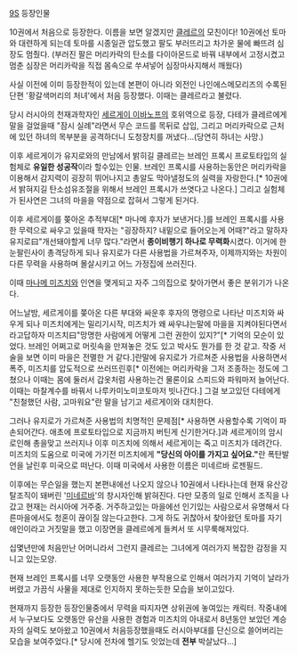 [[9S]] 등장인물 

10권에서 처음으로 등장한다. 이름을 보면 알겠지만 [[클레르]]의 모친이다! 10권에선 토마와 대련하게 되는데 토마를 시종일관 압도했고 팔도 부러뜨리고 차가운 물에 빠뜨려 심장도 멈췄다. (부러진 팔은 머리카락의 탄소를 다이아몬드로 바꿔 내부에서 고정시켰고 멈춘 심장은 머리카락을 직접 몸속으로 쑤셔넣어 심장마사지해서 깨웠다) 

사실 이전에 이미 등장한적이 있는데 본편이 아니라 외전인 나인에스메모리즈의 수록된 단편 '황갈색머리의 처녀'에서 처음 등장했다. 이때는 클레르라고 불렸다.

당시 러시아의 천재과학자인 [[세르게이 이바노프]]의 호위역으로 등장, 다테가 클레르에게 말을 걸었을때 "잠시 실례"라면서 무슨 코드를 목뒤로 삽입, 그리고 머리카락으로 근처에 있던 하녀의 목부분을 공격하더니 도청장치를 꺼냈다...(당연히 하녀는 사망.)

이후 세르게이가 유지로와의 만남에서 밝히길 클레르는 브레인 프록시 프로토타입의 실험체로 '''유일한 성공작'''이라 할수있는 인물. 브레인 프록시를 사용하는동안은 머리카락을 이용해서 감지력이 굉장히 뛰어나지고 총알도 막아낼정도의 실력을 자랑한다.[* 10권에서 밝혀지길 탄소섬유조절을 위해서 브레인 프록시가 쓰엿다고 나온다.] 그리고 실험체가 된사연은 그녀의 마을을 약점으로 잡혀서 그렇게 된거다.

이후 세르게이를 쫒아온 추적부대[* 마나메 후자가 보낸거다.]를 브레인 프록시를 사용한 무력으로 싸우고 있을때 학자는 "굉장하지? 내밑으로 들어오는게 어때?"라고 말하자 유지로曰"개선돼야할게 너무 많다."라면서 '''종이비행기 하나로 무력화'''시켰다. 이거에 한눈팔린사이 총격당하게 되나 유지로가 다른 사용법을 가르쳐주자, 이제까지와는 차원이 다른 무력을 사용하며 몰살시키고 어느 가정집에 쓰러진다.

이때 [[마나메 미즈치]]와 인연을 맺게되고 자주 그의집으로 찾아가면서 좋은 분위기가 나온다.

어느날밤, 세르게이를 쫒아온 다른 부대와 싸운후 후자의 명령으로 나타난 미즈치와 싸우게 되나 미즈치에게는 밀리기시작, 미즈치가 왜 싸우냐는말에 마을을 지켜야된다면서 라고답하자 미즈치曰"망명한 사람에게 어떻게 그런 권한이 있지?"[* 기억의 모순이 있었다. 브레인 어쩌고로 머릿속을 만져놓은 것도 있고 박사도 뭔가를 한 것 같고. 작중 서술을 보면 이미 마을은 전멸한 거 같다.]란말에 유지로가 가르쳐준 사용법을 사용하면서 폭주, 미즈치를 압도적으로 쓰러뜨린후[* 이전에는 머리카락을 그저 조종하는 정도에 그쳤으나 이때는 몸에 둘러서 갑옷처럼 사용하는건 물론이요 스피드와 파워마저 늘어난다. 이때는 마찰계수를 바꿔서 나루카미노미코토마저 빗나간다.] 그걸 보고있던 다테에게 "친철했던 사람, 고마워요"란 말을 남기고 세르게이와 대치한다.

그러나 유지로가 가르쳐준 사용법의 치명적인 문제점[* 사용하면 사용할수록 기억이 파손되어간다. 애초에 프로토타입으로 지금까지 버틴게 신기한거다.]과 세르게이의 암시로인해 총을맞고 쓰러지나 이후 미즈치에 의해서 세르게이는 죽고 미즈치가 데려간다. 미즈치의 도움으로 미국에 가기전 미즈치에게 '''"당신의 아이를 가지고 싶어요."'''란 폭탄발언을 날린후 미국으로 떠난다. 이때 미국에서 사용한 이름은 미네르바 로젠필드.

이후에는 무슨일을 했는지 본편내에선 나오지 않으나 10권에서 나타나는데 현재 유산강탈조직이 돼버린 '[[미네르바]]'의 창시자인해 밝혀진다. 다만 모종의 일로 인해서 조직을 나갔고 현재는 러시아에 거주중. 거주하고있는 마을에선 인기있는 사람으로서 유명해서 다른마을에서도 청혼이 끊이질 않는다고한다. 그게 하도 귀찮아서 찾아왔던 토마를 자기 애인이라고 거짓말을 했고 이장면을 클레르에게 들켜서 또 시무룩해져있다.

십몇년만에 처음만난 어머니라서 그런지 클레르는 그녀에게 여러가지 복잡한 감정을 지니고 있는모양.

현재 브레인 프록시를 너무 오랫동안 사용한 부작용으로 인해서 여러가지 기억이 날라가버렸고 가끔식 사물을 제대로 인지하지 못하는듯한 모습을 보이고있다.

현재까지 등장한 등장인물중에서 무력을 따지자면 상위권에 놓여있는 캐릭터. 작중내에서 누구보다도 오랫동안 유산을 사용한 경험과 미즈치의 아내로서 8년동안 보았던 계승자의 실력도 보아왔고 10권에서 처음등장했을때도 러시아부대를 단신으로 쓸어버리는 모습을 보여주었다.[* 당시에 전차에 헬기도 잇었는데 '''전부''' 박살났다...]
